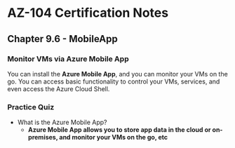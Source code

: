 # AZ-104 Certification Notes
## Chapter 9.6 - MobileApp

### Monitor VMs via Azure Mobile App
You can install the **Azure Mobile App**, and you can monitor your VMs on the go. You can access basic functionality to control your VMs, services, and even access the Azure Cloud Shell.

### Practice Quiz
* What is the Azure Mobile App?
	* **Azure Mobile App allows you to store app data in the cloud or on-premises, and monitor your VMs on the go, etc**